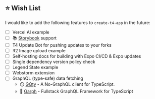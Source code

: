 ## ⭐ Wish List

I would like to add the following features to `create-t4-app` in the future:

- [ ] Vercel AI example
- [ ] 📚 [Storybook](https://storybook.js.org) support
- [ ] T4 Update Bot for pushing updates to your forks
- [ ] R2 Image upload example
- [ ] Self-hosting docs for building with Expo CI/CD & Expo updates
- [ ] Single dependency version policy check
- [ ] Legend State example
- [ ] Webstorm extension
- [ ] GraphQL (type-safe) data fetching
  - ⏲️ [GQty](https://gqty.dev) - A No-GraphQL client for TypeScript.
  - 🔄 [Garph](https://garph.dev) - Fullstack GraphQL Framework for TypeScript
